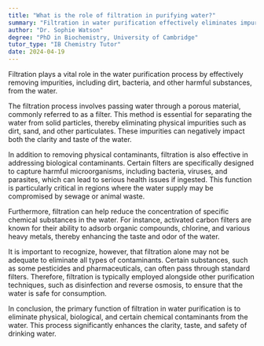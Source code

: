```yaml
---
title: "What is the role of filtration in purifying water?"
summary: "Filtration in water purification effectively eliminates impurities like dirt, bacteria, and harmful substances, ensuring cleaner and safer water for consumption."
author: "Dr. Sophie Watson"
degree: "PhD in Biochemistry, University of Cambridge"
tutor_type: "IB Chemistry Tutor"
date: 2024-04-19
---
```


Filtration plays a vital role in the water purification process by effectively removing impurities, including dirt, bacteria, and other harmful substances, from the water.

The filtration process involves passing water through a porous material, commonly referred to as a filter. This method is essential for separating the water from solid particles, thereby eliminating physical impurities such as dirt, sand, and other particulates. These impurities can negatively impact both the clarity and taste of the water.

In addition to removing physical contaminants, filtration is also effective in addressing biological contaminants. Certain filters are specifically designed to capture harmful microorganisms, including bacteria, viruses, and parasites, which can lead to serious health issues if ingested. This function is particularly critical in regions where the water supply may be compromised by sewage or animal waste.

Furthermore, filtration can help reduce the concentration of specific chemical substances in the water. For instance, activated carbon filters are known for their ability to adsorb organic compounds, chlorine, and various heavy metals, thereby enhancing the taste and odor of the water.

It is important to recognize, however, that filtration alone may not be adequate to eliminate all types of contaminants. Certain substances, such as some pesticides and pharmaceuticals, can often pass through standard filters. Therefore, filtration is typically employed alongside other purification techniques, such as disinfection and reverse osmosis, to ensure that the water is safe for consumption.

In conclusion, the primary function of filtration in water purification is to eliminate physical, biological, and certain chemical contaminants from the water. This process significantly enhances the clarity, taste, and safety of drinking water.
    